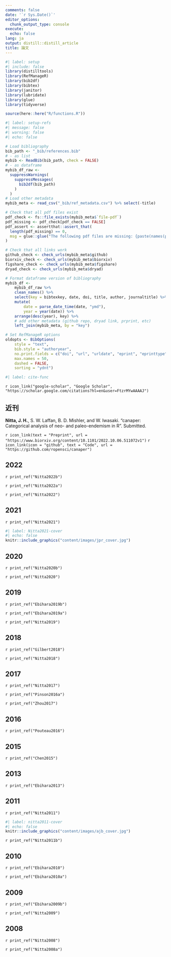 ```yaml
---
comments: false
date: '`r Sys.Date()`'
editor_options:
  chunk_output_type: console
execute:
  echo: false
lang: ja
output: distill::distill_article
title: 論文
---
```


```r
#| label: setup
#| include: false
library(distilltools)
library(RefManageR)
library(bib2df)
library(bibtex)
library(janitor)
library(lubridate)
library(glue)
library(tidyverse)

source(here::here("R/functions.R"))
```

```r
#| label: setup-refs
#| message: false
#| warning: false
#| echo: false

# Load bibliography
bib_path <- "_bib/references.bib"
# - as list
mybib <- ReadBib(bib_path, check = FALSE) 
# - as dataframe
mybib_df_raw <- 
  suppressWarnings(
    suppressMessages(
      bib2df(bib_path)
    )
  )
# Load other metadata
mybib_meta <- read_csv("_bib/ref_metadata.csv") %>% select(-title)

# Check that all pdf files exist
pdf_check <- fs::file_exists(mybib_meta$`file-pdf`)
pdf_missing <- pdf_check[pdf_check == FALSE]
pdf_assert <- assertthat::assert_that(
  length(pdf_missing) == 0,
  msg = glue::glue("The following pdf files are missing: {paste(names(pdf_missing), sep = ', ')}")
)

# Check that all links work
github_check <- check_urls(mybib_meta$github)
biorxiv_check <- check_urls(mybib_meta$biorxiv)
figshare_check <- check_urls(mybib_meta$figshare)
dryad_check <- check_urls(mybib_meta$dryad)

# Format dataframe version of bibliography
mybib_df <-
	mybib_df_raw %>%
	clean_names() %>%
	select(key = bibtexkey, date, doi, title, author, journaltitle) %>%
	mutate(
		date = parse_date_time(date, "ymd"),
		year = year(date)) %>%
	arrange(desc(year), key) %>%
	# add other metadata (github repo, dryad link, prprint, etc)
	left_join(mybib_meta, by = "key")

# Set RefManageR options
oldopts <- BibOptions(
	style = "text",
	bib.style = "authoryear", 
	no.print.fields = c("doi", "url", "urldate", "eprint", "eprinttype"),
	max.names = 50,
	dashed = FALSE, 
	sorting = "ydnt")
```

```r
#| label: cite-func


```

`r icon_link("google-scholar", "Google Scholar", "https://scholar.google.com/citations?hl=en&user=FtzrMYwAAAAJ")`  

<!-- Manually add forthcoming pubs !-->

## 近刊

**Nitta, J. H.**, S. W. Laffan, B. D. Mishler, and W. Iwasaki. "canaper: Categorical analysis of neo- and paleo-endemism in R". Submitted.

`r icon_link(text = "Preprint", url = "https://www.biorxiv.org/content/10.1101/2022.10.06.511072v1")`
`r icon_link(icon = "github", text = "Code", url = "https://github.com/ropensci/canaper")`

## 2022

`r print_ref("Nitta2022b")`

`r print_ref("Nitta2022a")`

`r print_ref("Nitta2022")`

## 2021

`r print_ref("Nitta2021")`

<aside>
```r
#| label: Nitta2021-cover
#| echo: false
knitr::include_graphics("content/images/jpr_cover.jpg")
```
</aside>

## 2020

`r print_ref("Nitta2020b")`

`r print_ref("Nitta2020")`

## 2019

`r print_ref("Ebihara2019b")`

`r print_ref("Ebihara2019a")`

`r print_ref("Nitta2019")`

## 2018

`r print_ref("Gilbert2018")`

`r print_ref("Nitta2018")`

## 2017

`r print_ref("Nitta2017")`

`r print_ref("Pinson2016a")`

`r print_ref("Zhou2017")`

## 2016

`r print_ref("Pouteau2016")`

## 2015

`r print_ref("Chen2015")`

## 2013

`r print_ref("Ebihara2013")`

## 2011

`r print_ref("Nitta2011")`

<aside>
```r
#| label: nitta2011-cover
#| echo: false
knitr::include_graphics("content/images/ajb_cover.jpg")
```
</aside>

`r print_ref("Nitta2011b")`

## 2010

`r print_ref("Ebihara2010")`

`r print_ref("Ebihara2010a")`

## 2009

`r print_ref("Ebihara2009b")`

`r print_ref("Nitta2009")`

## 2008

`r print_ref("Nitta2008")`

`r print_ref("Nitta2008a")`
